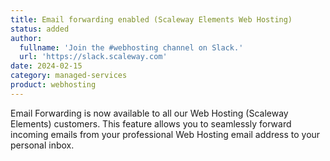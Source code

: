 ```yaml
---
title: Email forwarding enabled (Scaleway Elements Web Hosting)
status: added
author:
  fullname: 'Join the #webhosting channel on Slack.'
  url: 'https://slack.scaleway.com'
date: 2024-02-15
category: managed-services
product: webhosting
---
```


Email Forwarding is now available to all our Web Hosting (Scaleway Elements) customers. This feature allows you to seamlessly forward incoming emails from your professional Web Hosting email address to your personal inbox.